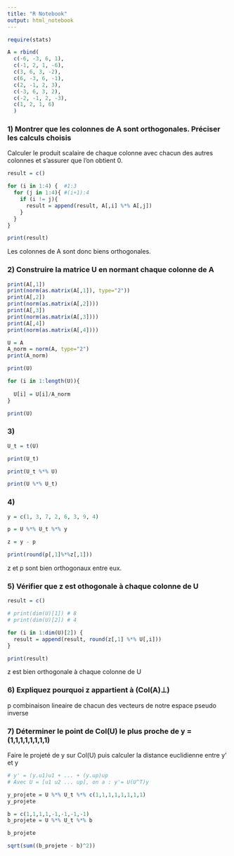 ```yaml
---
title: "R Notebook"
output: html_notebook
---
```


```r
require(stats)
```

```r
A = rbind(
  c(-6, -3, 6, 1), 
  c(-1, 2, 1, -6), 
  c(3, 6, 3, -2),
  c(6, -3, 6, -1), 
  c(2, -1, 2, 3), 
  c(-3, 6, 3, 2), 
  c(-2, -1, 2, -3), 
  c(1, 2, 1, 6)
  )
```

### 1) Montrer que les colonnes de A sont orthogonales. Préciser les calculs choisis

Calculer le produit scalaire de chaque colonne avec chacun des autres colonnes et s'assurer que l'on obtient 0.

```r

result = c()

for (i in 1:4) {  #1:3
  for (j in 1:4){ #(i+1):4
    if (i != j){
      result = append(result, A[,i] %*% A[,j])
    }
  }
}

print(result)

```
Les colonnes de A sont donc biens orthogonales.

### 2) Construire la matrice U en normant chaque colonne de A 

```r
print(A[,1])
print(norm(as.matrix(A[,1]), type="2"))
print(A[,2])
print(norm(as.matrix(A[,2])))
print(A[,3])
print(norm(as.matrix(A[,3])))
print(A[,4])
print(norm(as.matrix(A[,4])))
```

```r
U = A
A_norm = norm(A, type="2")
print(A_norm)

print(U)

for (i in 1:length(U)){
  
  U[i] = U[i]/A_norm
}

print(U)
```
### 3)

```r
U_t = t(U)

print(U_t)

print(U_t %*% U)

print(U %*% U_t)
```
### 4)

```r
y = c(1, 3, 7, 2, 6, 3, 9, 4)

p = U %*% U_t %*% y

z = y - p

print(round(p[,1]%*%z[,1]))
```

z et p sont bien orthogonaux entre eux. 

### 5) Vérifier que z est othogonale à chaque colonne de U 

```r
result = c()

# print(dim(U)[1]) # 8
# print(dim(U)[2]) # 4

for (i in 1:dim(U)[2]) {
  result = append(result, round(z[,1] %*% U[,i]))
}

print(result)
```

z est bien orthogonale à chaque colonne de U

### 6) Expliquez pourquoi z appartient à (Col(A)⊥)

p combinaison lineaire de chacun des vecteurs de notre espace
pseudo inverse

### 7) Déterminer le point de Col(U) le plus proche de y = (1,1,1,1,1,1,1,1)

Faire le projeté de y sur Col(U) puis calculer la distance euclidienne entre y' et y

```r
# y' = (y.u1)u1 + ... + (y.up)up
# Avec U = [u1 u2 ... up], on a : y'= U(U^T)y

y_projete = U %*% U_t %*% c(1,1,1,1,1,1,1,1)
y_projete

```

```r
b = c(1,1,1,1,-1,-1,-1,-1)
b_projete = U %*% U_t %*% b

b_projete

sqrt(sum((b_projete - b)^2))
```


